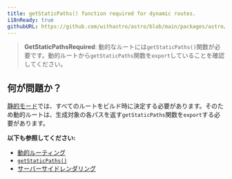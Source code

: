 ```yaml
---
title: getStaticPaths() function required for dynamic routes.
i18nReady: true
githubURL: https://github.com/withastro/astro/blob/main/packages/astro/src/core/errors/errors-data.ts
---
```


> **GetStaticPathsRequired**: 動的なルートには`getStaticPaths()`関数が必要です。動的ルートから`getStaticPaths`関数を`export`していることを確認してください。

## 何が問題か？

[静的モード](/ja/guides/routing/#static-ssg-mode)では、すべてのルートをビルド時に決定する必要があります。そのため動的ルートは、生成対象の各パスを返す`getStaticPaths`関数を`export`する必要があります。

**以下も参照してください:**
-  [動的ルーティング](/ja/guides/routing/#dynamic-routes)
-  [`getStaticPaths()`](/ja/reference/routing-reference/#getstaticpaths)
-  [サーバーサイドレンダリング](/ja/guides/on-demand-rendering/)


